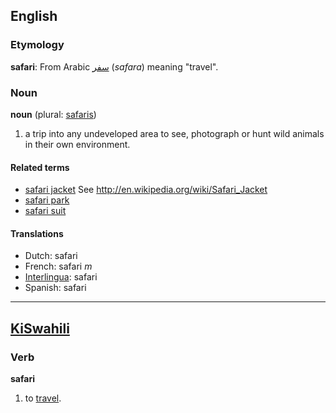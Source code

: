 ==English==
=== Etymology ===
'''safari''': From Arabic [[سفر]] (''safara'') meaning "travel".

=== Noun ===
'''noun''' (plural: [[safaris]])

#a trip into any undeveloped area to see, photograph or hunt wild animals in their own environment.

==== Related terms ====
*[[safari jacket]] See http://en.wikipedia.org/wiki/Safari_Jacket
*[[safari park]]
*[[safari suit]]

==== Translations ====
*Dutch: safari
*French: safari ''m''
*[[Interlingua]]: safari	
*Spanish: safari

----

==[[KiSwahili]]==
===Verb===
'''safari'''

# to [[travel]].